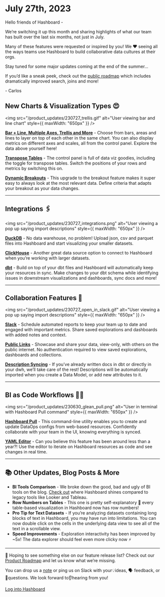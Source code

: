 # July 27th, 2023

Hello friends of Hashboard -

We’re switching it up this month and sharing highlights of what our team has built over the last six months, not just in July.

Many of these features were requested or inspired by you! We ❤️ seeing all the ways teams use Hashboard to build collaborative data cultures at their orgs.

Stay tuned for some major updates coming at the end of the summer…

If you’d like a sneak peek, check out the [public roadmap](/product-roadmap) which includes dramatically improved search, joins and more!

\- Carlos

## New Charts & Visualization Types 😍

<img
  src="/product_updates/230727_trellis.gif"
  alt="User viewing bar and line chart"
  style={{ maxWidth: "650px" }}
/>

**[Bar + Line, Multiple Axes, Trellis and More](https://docs.hashboard.com/changelog/2023_06_30#bar--line-charts-and-more)** - Choose from bars, areas and lines to layer on top of each other in the same chart. You can also display metrics on different axes and scales, all from the control panel. Explore the data above yourself here!

**[Transpose Tables](https://docs.hashboard.com/changelog/2023_04_20#transpose-tables)** - The control panel is full of data viz goodies, including the toggle for transpose tables. Switch the positions of your rows and metrics by switching this on.

**[Dynamic Breakouts](https://docs.hashboard.com/docs/visualizing-data/breakout#dynamic-breakouts)** - This upgrade to the breakout feature makes it super easy to always look at the most relevant data. Define criteria that adapts your breakout as your data changes.

---

## Integrations 🖇️

<img
  src="/product_updates/230727_integrations.png"
  alt="User viewing a pop up saying import descriptions"
  style={{ maxWidth: "650px" }}
/>

**[DuckDB](https://docs.hashboard.com/docs/database-connections/duckdb)** - No data warehouse, no problem! Upload json, csv and parquet files into Hashboard and start visualizing your smaller datasets.

**[ClickHouse](https://docs.hashboard.com/docs/database-connections/clickhouse)** - Another great data source option to connect to Hashboard when you’re working with larger datasets.

**[dbt](https://docs.hashboard.com/docs/data-ops/dbt-integration)** - Build on top of your dbt files and Hashboard will automatically keep your resources in sync. Make changes to your dbt schema while identifying issues in downstream visualizations and dashboards, sync docs and more!

---

## Collaboration Features 🤝

<img
  src="/product_updates/230727_open_in_slack.gif"
  alt="User viewing a pop up saying import descriptions"
  style={{ maxWidth: "650px" }}
/>

**[Slack](https://docs.hashboard.com/docs/sharing-data-externally/slack-integration)** - Schedule automated reports to keep your team up to date and engaged with important metrics. Share saved explorations and dashboards with added notes and context.

**[Public Links](https://docs.hashboard.com/docs/sharing-data-externally/public-links)** - Showcase and share your data, view-only, with others on the public internet. No authentication required to view saved explorations, dashboards and collections.

**[Description Syncing](https://docs.hashboard.com/docs/data-modeling/description-syncing)** - If you’ve already written docs in dbt or directly in your dwh, we’ll take care of the rest! Descriptions will be automatically imported when you create a Data Model, or add new attributes to it.

---

## BI as Code Workflows 👩‍💻

<img
  src="/product_updates/230630_glean_pull.png"
  alt="User in terminal with Hashboard Pull command"
  style={{ maxWidth: "650px" }}
/>

**[Hashboard Pull](https://docs.hashboard.com/docs/data-ops/cli#glean-pull)** - This command-line utility enables you to create and update DataOps configs from web-based resources. Confidently collaborate with your team in the UI, knowing everything is synced.

**[YAML Editor](https://docs.hashboard.com/docs/data-ops/yaml-editor)** - Can you believe this feature has been around less than a year?! Use the editor to iterate on Hashboard resources as code and see changes in real time.

---

## 📚 Other Updates, Blog Posts & More

- **BI Tools Comparison** - We broke down the good, bad and ugly of BI tools on the blog. [Check out](https://hashboard.com/blog-posts/the-right-bi-tool-to-grow-a-data-driven-culture-comparing-glean-looker-metabase-and-tableau) where Hashboard shines compared to legacy tools like Looker and Tableau.
- **Row Numbers on Tables** - This one is pretty self-explanatory 🙂 every table-based visualization in Hashboard now has row numbers!
- **Pro Tip for Text Datasets** - If you’re analyzing datasets containing long blocks of text in Hashboard, you may have run into limitations. You can now double click on the cells in the underlying data view to see all of the text in a scrollable view.
- **Speed Improvements** - Exploration interactivity has been improved by ~5x! The data explorer should feel even more clicky now ⚡️

---

👀 Hoping to see something else on our feature release list? Check out our [Product Roadmap](/product-roadmap) and let us know what we’re missing.

You can drop us a [note](mailto:support@hashboard.com?subject=null&body=null) or ping us on Slack with your💡ideas, 🗣 feedback, or 🙋questions. We look forward to👂hearing from you!

[Log into Hashboard](https://hashboard.com/app)
